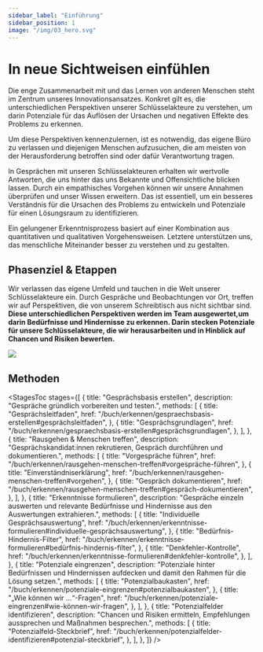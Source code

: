 ```yaml
---
sidebar_label: "Einführung"
sidebar_position: 1
image: "/img/03_hero.svg"
---
```



# In neue Sichtweisen einfühlen

Die enge Zusammenarbeit mit und das Lernen von anderen Menschen steht im Zentrum unseres Innovationsansatzes. Konkret gilt es, die unterschiedlichen Perspektiven unserer Schlüsselakteure zu verstehen, um darin Potenziale für das Auflösen der Ursachen und negativen Effekte des Problems zu erkennen.

Um diese Perspektiven kennenzulernen, ist es notwendig, das eigene Büro zu verlassen und diejenigen Menschen aufzusuchen, die am meisten von der Herausforderung betroffen sind oder dafür Verantwortung tragen.

In Gesprächen mit unseren Schlüsselakteuren erhalten wir wertvolle Antworten, die uns hinter das uns Bekannte und Offensichtliche blicken lassen. Durch ein empathisches Vorgehen können wir unsere Annahmen überprüfen und unser Wissen erweitern. Das ist essentiell, um ein besseres Verständnis für die Ursachen des Problems zu entwickeln und Potenziale für einen Lösungsraum zu identifizieren.

Ein gelungener Erkenntnisprozess basiert auf einer Kombination aus quantitativen und qualitativen Vorgehensweisen. Letztere unterstützen uns, das menschliche Miteinander besser zu verstehen und zu gestalten.

## Phasenziel & Etappen

Wir verlassen das eigene Umfeld und tauchen in die Welt unserer Schlüsselakteure ein. Durch Gespräche und Beobachtungen vor Ort, treffen wir auf Perspektiven, die von unserem Schreibtisch aus nicht sichtbar sind. **Diese unterschiedlichen Perspektiven werden im Team ausgewertet,um darin Bedürfnisse und Hindernisse zu erkennen. Darin stecken Potenziale für unsere Schlüsselakteure, die wir herausarbeiten und in Hinblick auf Chancen und Risiken bewerten.**

<img
  src="/img/03_illustration.svg"
  className="w-full mx-auto h-auto"
  aria-hidden
/>

## Methoden

<StagesToc
  stages={[
    {
      title: "Gesprächsbasis erstellen",
      description: "Gespräche gründlich vorbereiten und testen.",
      methods: [
        {
          title: "Gesprächsleitfaden",
          href: "/buch/erkennen/gespraechsbasis-erstellen#gesprächsleitfaden",
        },
        {
          title: "Gesprächsgrundlagen",
          href: "/buch/erkennen/gespraechsbasis-erstellen#gesprächsgrundlagen",
        },
      ],
    },
    {
      title: "Rausgehen & Menschen treffen",
      description:
        "Gesprächskandidat:innen rekrutieren, Gespräch durchführen und dokumentieren.",
      methods: [
        {
          title: "Vorgespräche führen",
          href: "/buch/erkennen/rausgehen-menschen-treffen#vorgespräche-führen",
        },
        {
          title: "Einverständniserklärung",
          href: "/buch/erkennen/rausgehen-menschen-treffen#vorgehen",
        },
        {
          title: "Gespräch dokumentieren",
          href: "/buch/erkennen/rausgehen-menschen-treffen#gespräch-dokumentieren",
        },
      ],
    },
    {
      title: "Erkenntnisse formulieren",
      description:
        "Gespräche einzeln auswerten und relevante Bedürfnisse und Hindernisse aus den Auswertungen extrahieren.",
      methods: [
        {
          title: "Individuelle Gesprächsauswertung",
          href: "/buch/erkennen/erkenntnisse-formulieren#individuelle-gesprächsauswertung",
        },
        {
          title: "Bedürfnis-Hindernis-Filter",
          href: "/buch/erkennen/erkenntnisse-formulieren#bedürfnis-hindernis-filter",
        },
        {
          title: "Denkfehler-Kontrolle",
          href: "/buch/erkennen/erkenntnisse-formulieren#denkfehler-kontrolle",
        },
      ],
    },
    {
      title: "Potenziale eingrenzen",
      description:
        "Potenziale hinter Bedürfnissen und Hindernissen aufdecken und damit den Rahmen für die Lösung setzen.",
      methods: [
        {
          title: "Potenzialbaukasten",
          href: "/buch/erkennen/potenziale-eingrenzen#potenzialbaukasten",
        },
        {
          title: "„Wie können wir ...“-Fragen",
          href: "/buch/erkennen/potenziale-eingrenzen#wie-können-wir-fragen",
        },
      ],
    },
    {
      title: "Potenzialfelder identifizieren",
      description:
        "Chancen und Risiken ermitteln, Empfehlungen aussprechen und Maßnahmen besprechen.",
      methods: [
        {
          title: "Potenzialfeld-Steckbrief",
          href: "/buch/erkennen/potenzialfelder-identifizieren#potenzial-steckbrief",
        },
      ],
    },
  ]}
/>
